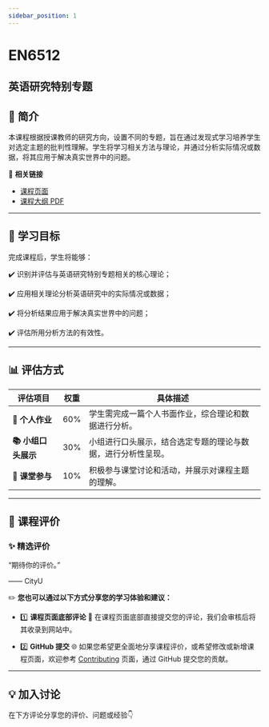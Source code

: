 ```yaml
---
sidebar_position: 1
---
```


# EN6512
## 英语研究特别专题

## **📘 简介**
本课程根据授课教师的研究方向，设置不同的专题，旨在通过发现式学习培养学生对选定主题的批判性理解。学生将学习相关方法与理论，并通过分析实际情况或数据，将其应用于解决真实世界中的问题。

🔗 **相关链接**
- [课程页面](https://www.cityu.edu.hk/catalogue/pg/202425/course/EN6512.htm)
- [课程大纲 PDF](https://www.cityu.edu.hk/catalogue/pg/202425/course/EN6512.pdf)

---

## **🎯 学习目标**

完成课程后，学生将能够：

✔️ 识别并评估与英语研究特别专题相关的核心理论；

✔️ 应用相关理论分析英语研究中的实际情况或数据；

✔️ 将分析结果应用于解决真实世界中的问题；

✔️ 评估所用分析方法的有效性。

---

## **📊 评估方式**

| **评估项目**            | **权重** | **具体描述**                                                                                     |
|------------------------|---------|-----------------------------------------------------------------------------------------------|
| **📝 个人作业**         | 60%     | 学生需完成一篇个人书面作业，综合理论和数据进行分析。                                                  |
| **📚 小组口头展示**      | 30%     | 小组进行口头展示，结合选定专题的理论与数据，进行分析性呈现。                                              |
| **💬 课堂参与**          | 10%     | 积极参与课堂讨论和活动，并展示对课程主题的理解。                                                      |

---

## **💬 课程评价**

### ✨ **精选评价**
<div className={commentStyles.commentBox}>
    <p className={commentStyles.commentText}>
        “期待你的评价。”
    </p>
    <p className={commentStyles.commentAuthor}>—— CityU</p>
</div>

✏️ **您也可以通过以下方式分享您的学习体验和建议：**

- 1️⃣ **课程页面底部评论**
💬 在课程页面底部直接提交您的评论，我们会审核后将其收录到网站中。

- 2️⃣ **GitHub 提交**
🌐 如果您希望更全面地分享课程评价，或希望修改或新增课程页面，欢迎参考 [Contributing](https://penjc.github.io/cityU-navigator/contributing) 页面，通过 GitHub 提交您的贡献。

---

## **💡 加入讨论**

在下方评论分享您的评价、问题或经验👇
<Utterances />

